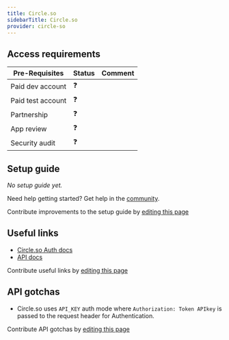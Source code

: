 ```yaml
---
title: Circle.so
sidebarTitle: Circle.so
provider: circle-so
---
```




<Overview />
<PreBuiltTooling />
<PreBuiltUseCases />

## Access requirements
| Pre-Requisites | Status | Comment|
| - | - | - |
| Paid dev account | ❓ |  |
| Paid test account | ❓ |  |
| Partnership | ❓ | |
| App review | ❓ |  |
| Security audit | ❓ | |


## Setup guide

_No setup guide yet._

<Tip>Need help getting started? Get help in the [community](https://nango.dev/slack).</Tip>

<Note>Contribute improvements to the setup guide by [editing this page](https://github.com/nangohq/nango/tree/master/docs-v2/integrations/all/circle-so.mdx)</Note>


## Useful links

-   [Circle.so Auth docs](https://api.circle.so/#intro)
-   [API docs](https://api.circle.so/)

<Note>Contribute useful links by [editing this page](https://github.com/nangohq/nango/tree/master/docs-v2/integrations/all/circle-so.mdx)</Note>

## API gotchas

- Circle.so uses `API_KEY` auth mode where `Authorization: Token APIkey` is passed to the request header for Authentication.

<Note>Contribute API gotchas by [editing this page](https://github.com/nangohq/nango/tree/master/docs-v2/integrations/all/circle-so.mdx)</Note>